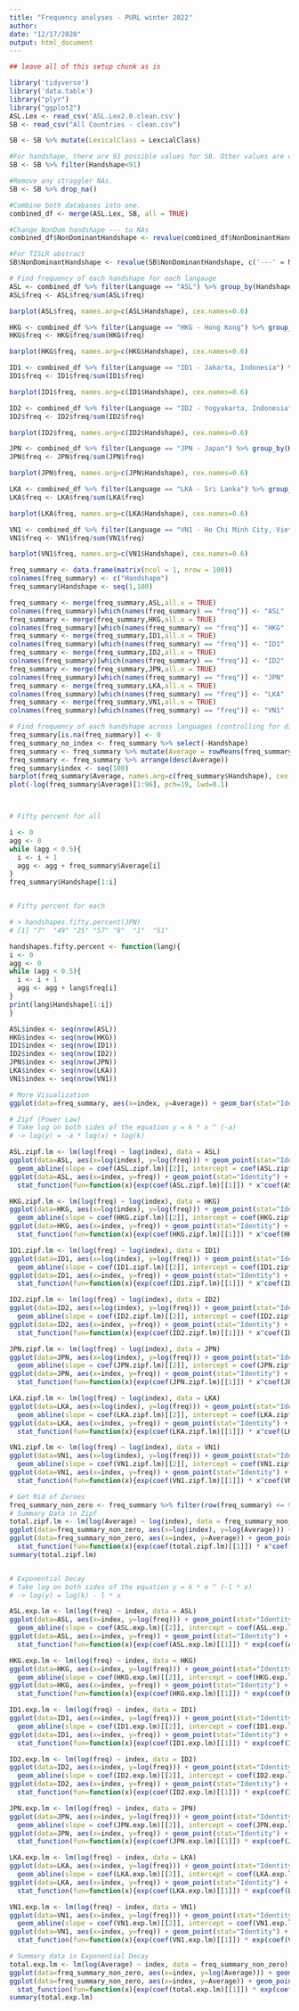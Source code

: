 ```yaml
---
title: "Frequency analyses - PURL winter 2022"
author: 
date: "12/17/2020"
output: html_document
---
```


```r
## leave all of this setup chunk as is

library('tidyverse')
library('data.table')
library("plyr")
library("ggplot2")
ASL.Lex <- read_csv('ASL.Lex2.0.clean.csv')
SB <- read_csv("All Countries - clean.csv")

SB <- SB %>% mutate(LexicalClass = LexcialClass)

#For handshape, there are 91 possible values for SB. Other values are changed to NA
SB <- SB %>% filter(Handshape<91)

#Remove any straggler NAs.
SB <- SB %>% drop_na()

#Combine both databases into one.
combined_df <- merge(ASL.Lex, SB, all = TRUE)

#Change NonDom handshape --- to NAs
combined_df$NonDominantHandshape <- revalue(combined_df$NonDominantHandshape, c('---' = NA))

#For TISLR abstract
SB$NonDominantHandshape <- revalue(SB$NonDominantHandshape, c('---' = NA))
```


```r
# Find frequency of each handshape for each langauge
ASL <- combined_df %>% filter(Language == "ASL") %>% group_by(Handshape) %>% dplyr::summarize(freq = n()) %>% arrange(desc(freq))
ASL$freq <- ASL$freq/sum(ASL$freq)

barplot(ASL$freq, names.arg=c(ASL$Handshape), cex.names=0.6)

HKG <- combined_df %>% filter(Language == "HKG - Hong Kong") %>% group_by(Handshape) %>% dplyr::summarize(freq = n()) %>% arrange(desc(freq))
HKG$freq <- HKG$freq/sum(HKG$freq)

barplot(HKG$freq, names.arg=c(HKG$Handshape), cex.names=0.6)

ID1 <- combined_df %>% filter(Language == "ID1 - Jakarta, Indonesia") %>% group_by(Handshape) %>% dplyr::summarize(freq = n()) %>% arrange(desc(freq))
ID1$freq <- ID1$freq/sum(ID1$freq)

barplot(ID1$freq, names.arg=c(ID1$Handshape), cex.names=0.6)

ID2 <- combined_df %>% filter(Language == "ID2 - Yogyakarta, Indonesia") %>% group_by(Handshape) %>% dplyr::summarize(freq = n()) %>% arrange(desc(freq))
ID2$freq <- ID2$freq/sum(ID2$freq)

barplot(ID2$freq, names.arg=c(ID2$Handshape), cex.names=0.6)

JPN <- combined_df %>% filter(Language == "JPN - Japan") %>% group_by(Handshape) %>% dplyr::summarize(freq = n()) %>% arrange(desc(freq))
JPN$freq <- JPN$freq/sum(JPN$freq)

barplot(JPN$freq, names.arg=c(JPN$Handshape), cex.names=0.6)

LKA <- combined_df %>% filter(Language == "LKA - Sri Lanka") %>% group_by(Handshape) %>% dplyr::summarize(freq = n()) %>% arrange(desc(freq))
LKA$freq <- LKA$freq/sum(LKA$freq)

barplot(LKA$freq, names.arg=c(LKA$Handshape), cex.names=0.6)

VN1 <- combined_df %>% filter(Language == "VN1 - Ho Chi Minh City, Vietnam") %>% group_by(Handshape) %>% dplyr::summarize(freq = n()) %>% arrange(desc(freq))
VN1$freq <- VN1$freq/sum(VN1$freq)

barplot(VN1$freq, names.arg=c(VN1$Handshape), cex.names=0.6)

freq_summary <- data.frame(matrix(ncol = 1, nrow = 100))
colnames(freq_summary) <- c("Handshape")
freq_summary$Handshape <- seq(1,100)

freq_summary <- merge(freq_summary,ASL,all.x = TRUE)
colnames(freq_summary)[which(names(freq_summary) == "freq")] <- "ASL"
freq_summary <- merge(freq_summary,HKG,all.x = TRUE)
colnames(freq_summary)[which(names(freq_summary) == "freq")] <- "HKG"
freq_summary <- merge(freq_summary,ID1,all.x = TRUE)
colnames(freq_summary)[which(names(freq_summary) == "freq")] <- "ID1"
freq_summary <- merge(freq_summary,ID2,all.x = TRUE)
colnames(freq_summary)[which(names(freq_summary) == "freq")] <- "ID2"
freq_summary <- merge(freq_summary,JPN,all.x = TRUE)
colnames(freq_summary)[which(names(freq_summary) == "freq")] <- "JPN"
freq_summary <- merge(freq_summary,LKA,all.x = TRUE)
colnames(freq_summary)[which(names(freq_summary) == "freq")] <- "LKA"
freq_summary <- merge(freq_summary,VN1,all.x = TRUE)
colnames(freq_summary)[which(names(freq_summary) == "freq")] <- "VN1"

# Find frequency of each handshape across languages (controlling for different sample sizes across langauges) 
freq_summary[is.na(freq_summary)] <- 0
freq_summary_no_index <- freq_summary %>% select(-Handshape)
freq_summary <- freq_summary %>% mutate(Average = rowMeans(freq_summary_no_index))
freq_summary <- freq_summary %>% arrange(desc(Average))
freq_summary$index <- seq(100)
barplot(freq_summary$Average, names.arg=c(freq_summary$Handshape), cex.names=0.3)
plot(-log(freq_summary$Average)[1:96], pch=19, lwd=0.1)



# Fifty percent for all

i <- 0
agg <- 0
while (agg < 0.5){
  i <- i + 1
  agg <- agg + freq_summary$Average[i]
}
freq_summary$Handshape[1:i]


# Fifty percent for each

# > handshapes.fifty.percent(JPN)
# [1] "7"  "49" "25" "57" "8"  "1"  "51"

handshapes.fifty.percent <- function(lang){
i <- 0
agg <- 0
while (agg < 0.5){
  i <- i + 1
  agg <- agg + lang$freq[i]
}
print(lang$Handshape[1:i])
}

ASL$index <- seq(nrow(ASL))
HKG$index <- seq(nrow(HKG))
ID1$index <- seq(nrow(ID1))
ID2$index <- seq(nrow(ID2))
JPN$index <- seq(nrow(JPN))
LKA$index <- seq(nrow(LKA))
VN1$index <- seq(nrow(VN1))

# More Visualization
ggplot(data=freq_summary, aes(x=index, y=Average)) + geom_bar(stat="Identity")

# Zipf (Power Law)
# Take log on both sides of the equation y = k * x ^ (-a)
# -> log(y) = -a * log(x) + log(k)

ASL.zipf.lm <- lm(log(freq) ~ log(index), data = ASL)
ggplot(data=ASL, aes(x=log(index), y=log(freq))) + geom_point(stat="Identity") +
  geom_abline(slope = coef(ASL.zipf.lm)[[2]], intercept = coef(ASL.zipf.lm)[[1]])
ggplot(data=ASL, aes(x=index, y=freq)) + geom_point(stat="Identity") +
  stat_function(fun=function(x){exp(coef(ASL.zipf.lm)[[1]]) * x^coef(ASL.zipf.lm)[[2]]})

HKG.zipf.lm <- lm(log(freq) ~ log(index), data = HKG)
ggplot(data=HKG, aes(x=log(index), y=log(freq))) + geom_point(stat="Identity") +
  geom_abline(slope = coef(HKG.zipf.lm)[[2]], intercept = coef(HKG.zipf.lm)[[1]])
ggplot(data=HKG, aes(x=index, y=freq)) + geom_point(stat="Identity") +
  stat_function(fun=function(x){exp(coef(HKG.zipf.lm)[[1]]) * x^coef(HKG.zipf.lm)[[2]]})

ID1.zipf.lm <- lm(log(freq) ~ log(index), data = ID1)
ggplot(data=ID1, aes(x=log(index), y=log(freq))) + geom_point(stat="Identity") +
  geom_abline(slope = coef(ID1.zipf.lm)[[2]], intercept = coef(ID1.zipf.lm)[[1]])
ggplot(data=ID1, aes(x=index, y=freq)) + geom_point(stat="Identity") +
  stat_function(fun=function(x){exp(coef(ID1.zipf.lm)[[1]]) * x^coef(ID1.zipf.lm)[[2]]})

ID2.zipf.lm <- lm(log(freq) ~ log(index), data = ID2)
ggplot(data=ID2, aes(x=log(index), y=log(freq))) + geom_point(stat="Identity") +
  geom_abline(slope = coef(ID2.zipf.lm)[[2]], intercept = coef(ID2.zipf.lm)[[1]])
ggplot(data=ID2, aes(x=index, y=freq)) + geom_point(stat="Identity") +
  stat_function(fun=function(x){exp(coef(ID2.zipf.lm)[[1]]) * x^coef(ID2.zipf.lm)[[2]]})

JPN.zipf.lm <- lm(log(freq) ~ log(index), data = JPN)
ggplot(data=JPN, aes(x=log(index), y=log(freq))) + geom_point(stat="Identity") +
  geom_abline(slope = coef(JPN.zipf.lm)[[2]], intercept = coef(JPN.zipf.lm)[[1]])
ggplot(data=JPN, aes(x=index, y=freq)) + geom_point(stat="Identity") +
  stat_function(fun=function(x){exp(coef(JPN.zipf.lm)[[1]]) * x^coef(JPN.zipf.lm)[[2]]})

LKA.zipf.lm <- lm(log(freq) ~ log(index), data = LKA)
ggplot(data=LKA, aes(x=log(index), y=log(freq))) + geom_point(stat="Identity") +
  geom_abline(slope = coef(LKA.zipf.lm)[[2]], intercept = coef(LKA.zipf.lm)[[1]])
ggplot(data=LKA, aes(x=index, y=freq)) + geom_point(stat="Identity") +
  stat_function(fun=function(x){exp(coef(LKA.zipf.lm)[[1]]) * x^coef(LKA.zipf.lm)[[2]]})

VN1.zipf.lm <- lm(log(freq) ~ log(index), data = VN1)
ggplot(data=VN1, aes(x=log(index), y=log(freq))) + geom_point(stat="Identity") +
  geom_abline(slope = coef(VN1.zipf.lm)[[2]], intercept = coef(VN1.zipf.lm)[[1]])
ggplot(data=VN1, aes(x=index, y=freq)) + geom_point(stat="Identity") +
  stat_function(fun=function(x){exp(coef(VN1.zipf.lm)[[1]]) * x^coef(VN1.zipf.lm)[[2]]})

# Get Rid of Zeroes
freq_summary_non_zero <- freq_summary %>% filter(row(freq_summary) <= 96)
# Summary Data in Zipf
total.zipf.lm <- lm(log(Average) ~ log(index), data = freq_summary_non_zero)
ggplot(data=freq_summary_non_zero, aes(x=log(index), y=log(Average))) + geom_point(stat="Identity") + geom_abline(slope = coef(total.zipf.lm)[[2]], intercept = coef(total.zipf.lm)[[1]],  color='orchid2', size=0.8) + ylab("Log of frequency") + xlab("Log of rank of handshape") + theme_bw()
ggplot(data=freq_summary_non_zero, aes(x=index, y=Average)) + geom_point(stat="Identity") +
  stat_function(fun=function(x){exp(coef(total.zipf.lm)[[1]]) * x^coef(total.zipf.lm)[[2]]},  color='orchid2', size=0.8) + ylab("Frequency") + xlab("Rank of handshape") + ylim(0, 0.21) + theme_bw()
summary(total.zipf.lm)


# Exponential Decay
# Take log on both sides of the equation y = k * e ^ (-l * x)
# -> log(y) = log(k) - l * x

ASL.exp.lm <- lm(log(freq) ~ index, data = ASL)
ggplot(data=ASL, aes(x=index, y=log(freq))) + geom_point(stat="Identity") +
  geom_abline(slope = coef(ASL.exp.lm)[[2]], intercept = coef(ASL.exp.lm)[[1]])
ggplot(data=ASL, aes(x=index, y=freq)) + geom_point(stat="Identity") +
  stat_function(fun=function(x){exp(coef(ASL.exp.lm)[[1]]) * exp(coef(ASL.exp.lm)[[2]] * x)})

HKG.exp.lm <- lm(log(freq) ~ index, data = HKG)
ggplot(data=HKG, aes(x=index, y=log(freq))) + geom_point(stat="Identity") +
  geom_abline(slope = coef(HKG.exp.lm)[[2]], intercept = coef(HKG.exp.lm)[[1]])
ggplot(data=HKG, aes(x=index, y=freq)) + geom_point(stat="Identity") +
  stat_function(fun=function(x){exp(coef(HKG.exp.lm)[[1]]) * exp(coef(HKG.exp.lm)[[2]] * x)})

ID1.exp.lm <- lm(log(freq) ~ index, data = ID1)
ggplot(data=ID1, aes(x=index, y=log(freq))) + geom_point(stat="Identity") +
  geom_abline(slope = coef(ID1.exp.lm)[[2]], intercept = coef(ID1.exp.lm)[[1]])
ggplot(data=ID1, aes(x=index, y=freq)) + geom_point(stat="Identity") +
  stat_function(fun=function(x){exp(coef(ID1.exp.lm)[[1]]) * exp(coef(ID1.exp.lm)[[2]] * x)})

ID2.exp.lm <- lm(log(freq) ~ index, data = ID2)
ggplot(data=ID2, aes(x=index, y=log(freq))) + geom_point(stat="Identity") +
  geom_abline(slope = coef(ID2.exp.lm)[[2]], intercept = coef(ID2.exp.lm)[[1]])
ggplot(data=ID2, aes(x=index, y=freq)) + geom_point(stat="Identity") +
  stat_function(fun=function(x){exp(coef(ID2.exp.lm)[[1]]) * exp(coef(ID2.exp.lm)[[2]] * x)})

JPN.exp.lm <- lm(log(freq) ~ index, data = JPN)
ggplot(data=JPN, aes(x=index, y=log(freq))) + geom_point(stat="Identity") +
  geom_abline(slope = coef(JPN.exp.lm)[[2]], intercept = coef(JPN.exp.lm)[[1]])
ggplot(data=JPN, aes(x=index, y=freq)) + geom_point(stat="Identity") +
  stat_function(fun=function(x){exp(coef(JPN.exp.lm)[[1]]) * exp(coef(JPN.exp.lm)[[2]] * x)})

LKA.exp.lm <- lm(log(freq) ~ index, data = LKA)
ggplot(data=LKA, aes(x=index, y=log(freq))) + geom_point(stat="Identity") +
  geom_abline(slope = coef(LKA.exp.lm)[[2]], intercept = coef(LKA.exp.lm)[[1]])
ggplot(data=LKA, aes(x=index, y=freq)) + geom_point(stat="Identity") +
  stat_function(fun=function(x){exp(coef(LKA.exp.lm)[[1]]) * exp(coef(LKA.exp.lm)[[2]] * x)})

VN1.exp.lm <- lm(log(freq) ~ index, data = VN1)
ggplot(data=VN1, aes(x=index, y=log(freq))) + geom_point(stat="Identity") +
  geom_abline(slope = coef(VN1.exp.lm)[[2]], intercept = coef(VN1.exp.lm)[[1]])
ggplot(data=VN1, aes(x=index, y=freq)) + geom_point(stat="Identity") +
  stat_function(fun=function(x){exp(coef(VN1.exp.lm)[[1]]) * exp(coef(VN1.exp.lm)[[2]] * x)})

# Summary data in Exponential Decay
total.exp.lm <- lm(log(Average) ~ index, data = freq_summary_non_zero)
ggplot(data=freq_summary_non_zero, aes(x=index, y=log(Average))) + geom_point(stat="Identity") + geom_abline(slope = coef(total.exp.lm)[[2]], intercept = coef(total.exp.lm)[[1]], color='orchid2', size=0.8) + ylab("Log of frequency") + xlab("Rank of handshape")+ theme_bw()
ggplot(data=freq_summary_non_zero, aes(x=index, y=Average)) + geom_point(stat="Identity") +
  stat_function(fun=function(x){exp(coef(total.exp.lm)[[1]]) * exp(coef(total.exp.lm)[[2]] * x)},  color='orchid2', size=0.8) + ylab("Frequency") + xlab("Rank of handshape") + theme_bw()
summary(total.exp.lm)
```